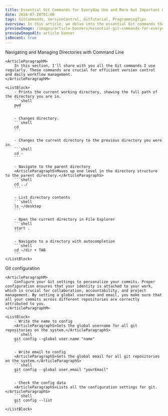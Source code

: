 ```yaml
---
title: Essential Git Commands for Everyday Use and Rare but Important Operations
date: 2024-07-28T01:00
tags: GitCommands, VersionControl, GitTutorial, ProgrammingTips
overview: In this article, we delve into the essential Git commands that every developer should know for daily use, as well as those less frequently used but crucial for handling complex scenarios. Well cover the basics like git status, git add, git commit, and git push, which form the backbone of everyday version control operations. Additionally, well explore advanced commands such as git rebase, git cherry-pick, git stash, and git bisect, which are invaluable for resolving conflicts, managing code changes, and troubleshooting issues. Whether youre a beginner looking to solidify your Git fundamentals or an experienced developer aiming to expand your toolkit, this guide provides a comprehensive look at the commands that keep your workflows efficient and effective.
previewImage: /images/article-banners/essential-git-commands-for-everyday-use-and-rare-but-Important-operations.webp
previewImageAlt: article banner
isRecent: true
---
```



<ContentPart>
	<ArticleTitleL headingTag="h2">
		Navigating and Managing Directories with Command Line
	</ArticleTitleL>

	<ArticleParagraphM>
		In this section, I'll share with you all the Git commands I use regularly. These commands are crucial for efficient version control and daily workflow management.
	</ArticleParagraphM>

	<ListBlock>
		- Prints the current working directory, showing the full path of the directory you are in.
		```shell
		pwd
		```

		- Changes directory.
		```shell
		cd
		```

		- Changes the current directory to the previous directory you were in.
		```shell
		cd -
		```

		- Navigate to the parent directory
		<ArticleParagraphS>Moves up one level in the directory structure to the parent directory.</ArticleParagraphS>
		```shell
		cd ../
		```

		- List directory contents
		```shell
		ls ~/desktop
		```

		- Open the current directory in File Explorer
		```shell
		start .
		```

		- Navigate to a directory with autocompletion
		```shell
		cd ~/dir + TAB
		```
	</ListBlock>
</ContentPart>

<ContentPart>
	<ArticleTitleL headingTag="h2">
		Git configuration
	</ArticleTitleL>

	<ArticleParagraphM>
		Configure your Git settings to personalize your commits. Proper configuration ensures that your identity is attached to your work, which is crucial for collaboration, accountability, and project management. By setting a global username and email, you make sure that all your commits across different repositories are correctly attributed to you.
	</ArticleParagraphM>

	<ListBlock>
		- Write the name to config
		<ArticleParagraphS>Sets the global username for all git repositories on the system.</ArticleParagraphS>
		```shell
		git config --global user.name "name"
		```

		- Write email to config
		<ArticleParagraphS>Sets the global email for all git repositories on the system.</ArticleParagraphS>
		```shell
		git config --global user.email "yourEmail"
		```

		- Check the config data
		<ArticleParagraphS>Lists all the configuration settings for git.</ArticleParagraphS>
		```shell
		git config --list
		```
	</ListBlock>
</ContentPart>
